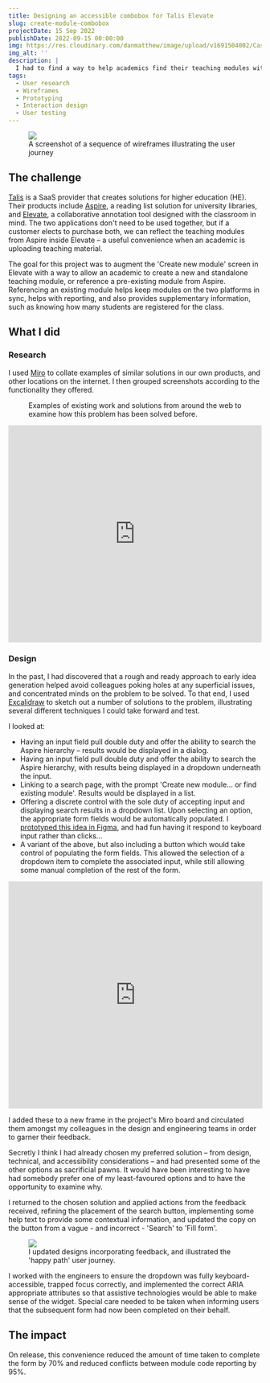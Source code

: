 ```yaml
---
title: Designing an accessible combobox for Talis Elevate
slug: create-module-combobox
projectDate: 15 Sep 2022
publishDate: 2022-09-15 00:00:00
img: https://res.cloudinary.com/danmatthew/image/upload/v1691504002/Case%20Study%20Assets/Module_combobox_____Talis_Elevate_-_Proposals_duzklp.jpg
img_alt: ''
description: |
  I had to find a way to help academics find their teaching modules within the university hierarchy.
tags:
  - User research
  - Wireframes
  - Prototyping
  - Interaction design
  - User testing
---
```

<figure>
  <picture>
    <img src="https://res.cloudinary.com/danmatthew/image/upload/v1691590194/Case%20Study%20Assets/Module_combobox_____Talis_Elevate_-_Existing_work_e1zjnw.webp" />
    <figcaption>A screenshot of a sequence of wireframes illustrating the user journey</figcaption>
  </picture>
</figure>

## The challenge
[Talis](https://talis.com) is a SaaS provider that creates solutions for higher education (HE). Their products include [Aspire](https://talis.com/aspire), a reading list solution for university libraries, and [Elevate](https://talis.com/elevate), a collaborative annotation tool designed with the classroom in mind.
The two applications don't need to be used together, but if a customer elects to purchase both, we can reflect the teaching modules from Aspire inside Elevate – a useful convenience when an academic is uploading teaching material.

The goal for this project was to augment the 'Create new module' screen in Elevate with a way to allow an academic to create a new and standalone teaching module, or reference a pre-existing module from Aspire. Referencing an existing module helps keep modules on the two platforms in sync, helps with reporting, and also provides supplementary information, such as knowing how many students are registered for the class.

## What I did
### Research
I used [Miro](https://miro.com) to collate examples of similar solutions in our own products, and other locations on the internet. I then grouped screenshots according to the functionality they offered.

<figure>
  <picture>
  <img src="https://res.cloudinary.com/danmatthew/image/upload/v1691590194/Case%20Study%20Assets/Module_combobox_____Talis_Elevate_-_Existing_work_e1zjnw.jpg" alt="" />
  </picture>
  <figcaption>Examples of existing work and solutions from around the web to examine how this problem has been solved before.</figcaption>
</figure>

<iframe width="100%" height="432" src="https://miro.com/app/live-embed/uXjVM3i-ejo=/?moveToViewport=3545,-1594,5940,3984&embedId=618161750554" frameborder="0" scrolling="no" allow="fullscreen; clipboard-read; clipboard-write" allowfullscreen></iframe>


### Design
In the past, I had discovered that a rough and ready approach to early idea generation helped avoid colleagues poking holes at any superficial issues, and concentrated minds on the problem to be solved. To that end, I used [Excalidraw](https://excalidraw.com) to sketch out a number of solutions to the problem, illustrating several different techniques I could take forward and test.

I looked at:
- Having an input field pull double duty and offer the ability to search the Aspire hierarchy – results would be displayed in a dialog.
- Having an input field pull double duty and offer the ability to search the Aspire hierarchy, with results being displayed in a dropdown underneath the input.
- Linking to a search page, with the prompt 'Create new module… or find existing module'. Results would be displayed in a list.
- Offering a discrete control with the sole duty of accepting input and displaying search results in a dropdown list. Upon selecting an option, the appropriate form fields would be automatically populated. I [prototyped this idea in Figma](https://www.figma.com/proto/N1cqGBRBblddah5AdcdQEQ/Elevate%3A-Aspire-Module-Typeahead-Options?page-id=0%3A1&node-id=5-35&starting-point-node-id=2%3A6), and had fun having it respond to keyboard input rather than clicks…
- A variant of the above, but also including a button which would take control of populating the form fields. This allowed the selection of a dropdown item to complete the associated input, while still allowing some manual completion of the rest of the form.

<iframe style="border: 1px solid rgba(0, 0, 0, 0.1);" width="100%" height="450" src="https://www.figma.com/embed?embed_host=share&url=https%3A%2F%2Fwww.figma.com%2Fproto%2FN1cqGBRBblddah5AdcdQEQ%2FElevate%253A-Aspire-Module-Typeahead-Options%3Fpage-id%3D0%253A1%26type%3Ddesign%26node-id%3D14-7%26viewport%3D124%252C391%252C0.15%26t%3DUIRyYj5Q5Xq2CLaV-1%26scaling%3Dmin-zoom%26starting-point-node-id%3D14%253A7%26show-proto-sidebar%3D1%26mode%3Ddesign" allowfullscreen></iframe>

I added these to a new frame in the project's Miro board and circulated them amongst my colleagues in the design and engineering teams in order to garner their feedback.

Secretly I think I had already chosen my preferred solution – from design, technical, and accessibility considerations – and had presented some of the other options as sacrificial pawns. It would have been interesting to have had somebody prefer one of my least-favoured options and to have the opportunity to examine why.

I returned to the chosen solution and applied actions from the feedback received, refining the placement of the search button, implementing some help text to provide some contextual information, and updated the copy on the button from a vague - and incorrect - 'Search' to 'Fill form'.

<figure>
<picture>
<img src="https://res.cloudinary.com/danmatthew/image/upload/v1691504000/Case%20Study%20Assets/Module_combobox_____Talis_Elevate_-_Proposal_cykge0.jpg" />
</picture>
<figcaption>I updated designs incorporating feedback, and illustrated the 'happy path' user journey.</figcaption>
</figure>

I worked with the engineers to ensure the dropdown was fully keyboard-accessible, trapped focus correctly, and implemented the correct ARIA appropriate attributes so that assistive technologies would be able to make sense of the widget. Special care needed to be taken when informing users that the subsequent form had now been completed on their behalf.

## The impact
On release, this convenience reduced the amount of time taken to complete the form by 70% and reduced conflicts between module code reporting by 95%.
